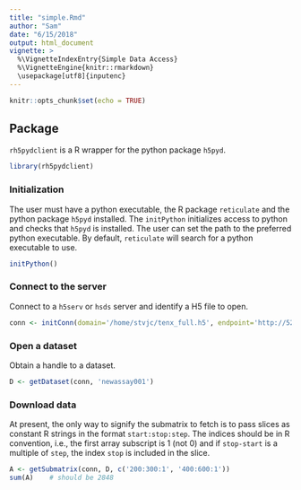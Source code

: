 ```yaml
---
title: "simple.Rmd"
author: "Sam"
date: "6/15/2018"
output: html_document
vignette: >
  %\VignetteIndexEntry{Simple Data Access}
  %\VignetteEngine{knitr::rmarkdown}
  \usepackage[utf8]{inputenc}
---
```


```r
knitr::opts_chunk$set(echo = TRUE)
```

## Package

`rh5pydclient` is a R wrapper for the python package `h5pyd`. 

```r
library(rh5pydclient)
```

### Initialization

The user must have a python executable, the R package `reticulate` and the python package `h5pyd` installed. The `initPython` initializes access to python and checks that `h5pyd` is installed. The user can set the path to the preferred python executable. By default, `reticulate` will search for a python executable to use.

```r
initPython()
```

### Connect to the server

Connect to a `h5serv` or `hsds` server and identify a H5 file to open.

```r
conn <- initConn(domain='/home/stvjc/tenx_full.h5', endpoint='http://52.4.181.237:5101')
```

### Open a dataset

Obtain a handle to a dataset.

```r
D <- getDataset(conn, 'newassay001')
```

### Download data

At present, the only way to signify the submatrix to fetch is to pass slices as constant 
R strings in the format `start:stop:step`. The indices should be in R convention, i.e.,
the first array subscript is 1 (not 0) and if `stop-start` is a multiple of `step`, 
the index `stop` is included in the slice.

```r
A <- getSubmatrix(conn, D, c('200:300:1', '400:600:1'))
sum(A)    # should be 2848
```



